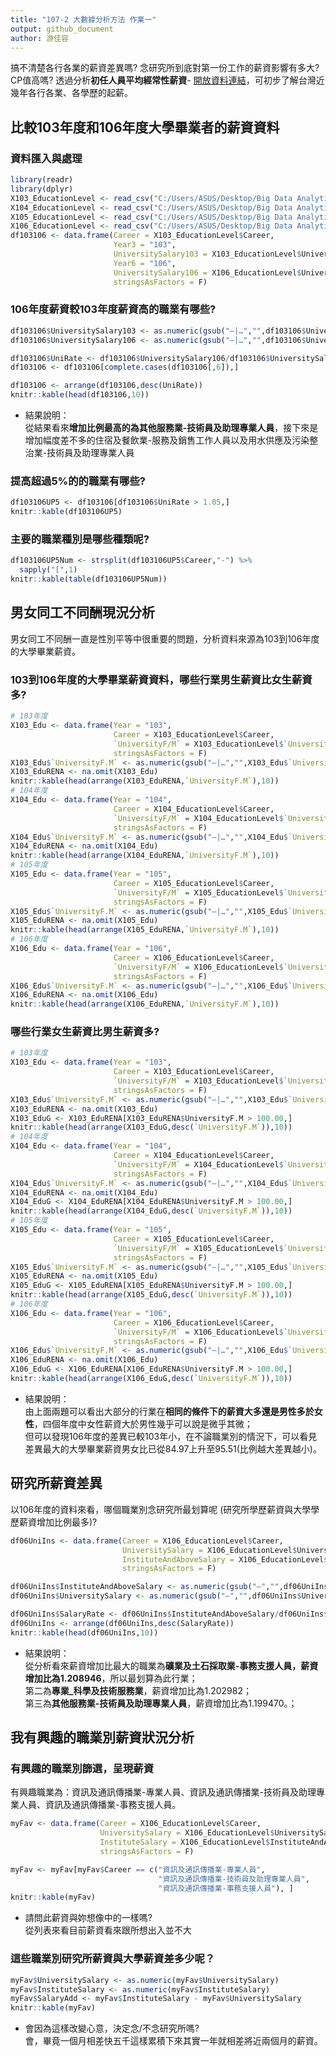 ```yaml
---
title: "107-2 大數據分析方法 作業一"
output: github_document
author: 游佳容
---
```


搞不清楚各行各業的薪資差異嗎? 念研究所到底對第一份工作的薪資影響有多大? CP值高嗎? 透過分析**初任人員平均經常性薪資**- [開放資料連結](https://data.gov.tw/dataset/6647)，可初步了解台灣近幾年各行各業、各學歷的起薪。

## 比較103年度和106年度大學畢業者的薪資資料

### 資料匯入與處理
```r
library(readr)
library(dplyr)
X103_EducationLevel <- read_csv("C:/Users/ASUS/Desktop/Big Data Analytical Methods/103_EducationLevel.csv")
X104_EducationLevel <- read_csv("C:/Users/ASUS/Desktop/Big Data Analytical Methods/104_EducationLevel.csv")
X105_EducationLevel <- read_csv("C:/Users/ASUS/Desktop/Big Data Analytical Methods/105_EducationLevel.csv")
X106_EducationLevel <- read_csv("C:/Users/ASUS/Desktop/Big Data Analytical Methods/106_EducationLevel.csv")
df103106 <- data.frame(Career = X103_EducationLevel$Career,
                       Year3 = "103",
                       UniversitySalary103 = X103_EducationLevel$UniversitySalary,
                       Year6 = "106",
                       UniversitySalary106 = X106_EducationLevel$UniversitySalary,
                       stringsAsFactors = F)
```

### 106年度薪資較103年度薪資高的職業有哪些? 
```r
df103106$UniversitySalary103 <- as.numeric(gsub("—|…","",df103106$UniversitySalary103))
df103106$UniversitySalary106 <- as.numeric(gsub("—|…","",df103106$UniversitySalary106))

df103106$UniRate <- df103106$UniversitySalary106/df103106$UniversitySalary103
df103106 <- df103106[complete.cases(df103106[,6]),]

df103106 <- arrange(df103106,desc(UniRate))
knitr::kable(head(df103106,10))
```

- 結果說明：  
從結果看來**增加比例最高的為其他服務業-技術員及助理專業人員**，接下來是增加幅度差不多的住宿及餐飲業-服務及銷售工作人員以及用水供應及污染整治業-技術員及助理專業人員  

### 提高超過5%的的職業有哪些? 
```r
df103106UP5 <- df103106[df103106$UniRate > 1.05,]
knitr::kable(df103106UP5)
```

### 主要的職業種別是哪些種類呢?
```r
df103106UP5Num <- strsplit(df103106UP5$Career,"-") %>%
  sapply("[",1)
knitr::kable(table(df103106UP5Num))
```

## 男女同工不同酬現況分析

男女同工不同酬一直是性別平等中很重要的問題，分析資料來源為103到106年度的大學畢業薪資。

### 103到106年度的大學畢業薪資資料，哪些行業男生薪資比女生薪資多?
```r
# 103年度
X103_Edu <- data.frame(Year = "103",
                       Career = X103_EducationLevel$Career,
                       `UniversityF/M` = X103_EducationLevel$`UniversityF/M`,
                       stringsAsFactors = F)
X103_Edu$`UniversityF.M` <- as.numeric(gsub("—|…","",X103_Edu$`UniversityF.M`))
X103_EduRENA <- na.omit(X103_Edu)
knitr::kable(head(arrange(X103_EduRENA,`UniversityF.M`),10))
# 104年度
X104_Edu <- data.frame(Year = "104",
                       Career = X104_EducationLevel$Career,
                       `UniversityF/M` = X104_EducationLevel$`UniversityF/M`,
                       stringsAsFactors = F)
X104_Edu$`UniversityF.M` <- as.numeric(gsub("—|…","",X104_Edu$`UniversityF.M`))
X104_EduRENA <- na.omit(X104_Edu)
knitr::kable(head(arrange(X104_EduRENA,`UniversityF.M`),10))
# 105年度
X105_Edu <- data.frame(Year = "105",
                       Career = X105_EducationLevel$Career,
                       `UniversityF/M` = X105_EducationLevel$`UniversityF/M`,
                       stringsAsFactors = F)
X105_Edu$`UniversityF.M` <- as.numeric(gsub("—|…","",X105_Edu$`UniversityF.M`))
X105_EduRENA <- na.omit(X105_Edu)
knitr::kable(head(arrange(X105_EduRENA,`UniversityF.M`),10))
# 106年度
X106_Edu <- data.frame(Year = "106",
                       Career = X106_EducationLevel$Career,
                       `UniversityF/M` = X106_EducationLevel$`UniversityF/M`,
                       stringsAsFactors = F)
X106_Edu$`UniversityF.M` <- as.numeric(gsub("—|…","",X106_Edu$`UniversityF.M`))
X106_EduRENA <- na.omit(X106_Edu)
knitr::kable(head(arrange(X106_EduRENA,`UniversityF.M`),10))
```

### 哪些行業女生薪資比男生薪資多? 
```r
# 103年度
X103_Edu <- data.frame(Year = "103",
                       Career = X103_EducationLevel$Career,
                       `UniversityF/M` = X103_EducationLevel$`UniversityF/M`,
                       stringsAsFactors = F)
X103_Edu$`UniversityF.M` <- as.numeric(gsub("—|…","",X103_Edu$`UniversityF.M`))
X103_EduRENA <- na.omit(X103_Edu)
X103_EduG <- X103_EduRENA[X103_EduRENA$UniversityF.M > 100.00,]
knitr::kable(head(arrange(X103_EduG,desc(`UniversityF.M`)),10))
# 104年度
X104_Edu <- data.frame(Year = "104",
                       Career = X104_EducationLevel$Career,
                       `UniversityF/M` = X104_EducationLevel$`UniversityF/M`,
                       stringsAsFactors = F)
X104_Edu$`UniversityF.M` <- as.numeric(gsub("—|…","",X104_Edu$`UniversityF.M`))
X104_EduRENA <- na.omit(X104_Edu)
X104_EduG <- X104_EduRENA[X104_EduRENA$UniversityF.M > 100.00,]
knitr::kable(head(arrange(X104_EduG,desc(`UniversityF.M`)),10))
# 105年度
X105_Edu <- data.frame(Year = "105",
                       Career = X105_EducationLevel$Career,
                       `UniversityF/M` = X105_EducationLevel$`UniversityF/M`,
                       stringsAsFactors = F)
X105_Edu$`UniversityF.M` <- as.numeric(gsub("—|…","",X105_Edu$`UniversityF.M`))
X105_EduRENA <- na.omit(X105_Edu)
X105_EduG <- X105_EduRENA[X105_EduRENA$UniversityF.M > 100.00,]
knitr::kable(head(arrange(X105_EduG,desc(`UniversityF.M`)),10))
# 106年度
X106_Edu <- data.frame(Year = "106",
                       Career = X106_EducationLevel$Career,
                       `UniversityF/M` = X106_EducationLevel$`UniversityF/M`,
                       stringsAsFactors = F)
X106_Edu$`UniversityF.M` <- as.numeric(gsub("—|…","",X106_Edu$`UniversityF.M`))
X106_EduRENA <- na.omit(X106_Edu)
X106_EduG <- X106_EduRENA[X106_EduRENA$UniversityF.M > 100.00,]
knitr::kable(head(arrange(X106_EduG,desc(`UniversityF.M`)),10))
```

- 結果說明：  
由上面兩題可以看出大部分的行業在**相同的條件下的薪資大多還是男性多於女性**，四個年度中女性薪資大於男性幾乎可以說是微乎其微；  
但可以發現106年度的差異已較103年小，在不論職業別的情況下，可以看見差異最大的大學畢業薪資男女比已從84.97上升至95.51(比例越大差異越小)。

## 研究所薪資差異

以106年度的資料來看，哪個職業別念研究所最划算呢 (研究所學歷薪資與大學學歷薪資增加比例最多)?
 
```r
df06UniIns <- data.frame(Career = X106_EducationLevel$Career,
                         UniversitySalary = X106_EducationLevel$UniversitySalary,
                         InstituteAndAboveSalary = X106_EducationLevel$InstituteAndAboveSalary,
                         stringsAsFactors = F)

df06UniIns$InstituteAndAboveSalary <- as.numeric(gsub("—","",df06UniIns$InstituteAndAboveSalary))
df06UniIns$UniversitySalary <- as.numeric(gsub("—","",df06UniIns$UniversitySalary))

df06UniIns$SalaryRate <- df06UniIns$InstituteAndAboveSalary/df06UniIns$UniversitySalary
df06UniIns <- arrange(df06UniIns,desc(SalaryRate))
knitr::kable(head(df06UniIns,10))
```

- 結果說明：  
從分析看來薪資增加比最大的職業為**礦業及土石採取業-事務支援人員，薪資增加比為1.208946**，所以最划算為此行業；  
第二為**專業_科學及技術服務業**，薪資增加比為1.202982；  
第三為**其他服務業-技術員及助理專業人員**，薪資增加比為1.199470。；

## 我有興趣的職業別薪資狀況分析

### 有興趣的職業別篩選，呈現薪資  
有興趣職業為：資訊及通訊傳播業-專業人員、資訊及通訊傳播業-技術員及助理專業人員、資訊及通訊傳播業-事務支援人員。
```r
myFav <- data.frame(Career = X106_EducationLevel$Career,
                    UniversitySalary = X106_EducationLevel$UniversitySalary,
                    InstituteSalary = X106_EducationLevel$InstituteAndAboveSalary,
                    stringsAsFactors = F)

myFav <- myFav[myFav$Career == c("資訊及通訊傳播業-專業人員", 
                                 "資訊及通訊傳播業-技術員及助理專業人員", 
                                 "資訊及通訊傳播業-事務支援人員"), ]
knitr::kable(myFav)
```

- 請問此薪資與妳想像中的一樣嗎?  
從列表來看目前薪資看來跟所想出入並不大

### 這些職業別研究所薪資與大學薪資差多少呢？
```r
myFav$UniversitySalary <- as.numeric(myFav$UniversitySalary)
myFav$InstituteSalary <- as.numeric(myFav$InstituteSalary)
myFav$SalaryAdd <- myFav$InstituteSalary - myFav$UniversitySalary
knitr::kable(myFav)
```

- 會因為這樣改變心意，決定念/不念研究所嗎?  
會，畢竟一個月相差快五千這樣累積下來其實一年就相差將近兩個月的薪資。
